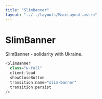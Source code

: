 ```yaml
---
title: "SlimBanner"
layout: "../../layouts/MainLayout.astro"
---
```


# SlimBanner

SlimBanner - solidarity with Ukraine.

<div class="component-preview">
      <SlimBanner
        class="w-full"
        client:load
        showCloseButton
        transition:name="slim-banner"
        transition:persist
      />
</div>

```js
<SlimBanner
  class="w-full"
  client:load
  showCloseButton
  transition:name="slim-banner"
  transition:persist
/>
```
